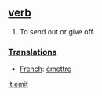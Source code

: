 == [[verb]] ==
#To send out or give off.

===[[Translation]]s===
*[[French]]: [[émettre]]

[[it:emit]]